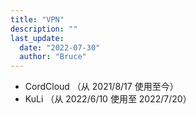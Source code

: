 ```yaml
---
title: "VPN"
description: ""
last_update:
  date: "2022-07-30"
  author: "Bruce"
---
```



- <HyperLink type="external" link="https://www.cordcloud.biz/">
    CordCloud
  </HyperLink>
  （从 2021/8/17 使用至今）
- <HyperLink type="external" link="https://cyoooo.co/">
    KuLi
  </HyperLink>
  （从 2022/6/10 使用至 2022/7/20）
